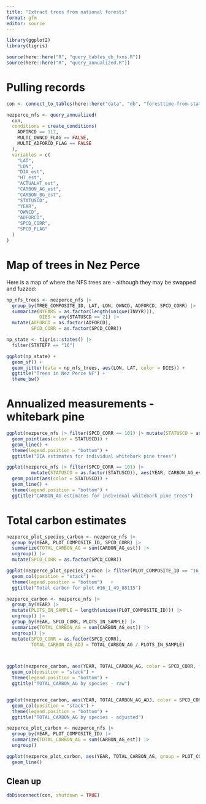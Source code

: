 ```yaml
---
title: "Extract trees from national forests"
format: gfm
editor: source
---
```


```r
library(ggplot2)
library(tigris)

source(here::here("R", "query_tables_db_fxns.R"))
source(here::here("R", "query_annualized.R"))
```


# Pulling records

```r


con <- connect_to_tables(here::here("data", "db", "foresttime-from-state-parquet-carbon.duckdb"))

```

```r


nezperce_nfs <- query_annualized(
  con,
  conditions = create_conditions(
    ADFORCD == 117,
    MULTI_OWNCD_FLAG == FALSE,
    MULTI_ADFORCD_FLAG == FALSE
  ),
  variables = c(
    "LAT",
    "LON",
    "DIA_est",
    "HT_est",
    "ACTUALHT_est",
    "CARBON_AG_est",
    "CARBON_BG_est",
    "STATUSCD",
    "YEAR",
    "OWNCD",
    "ADFORCD",
    "SPCD_CORR",
    "SPCD_FLAG"
  )
)

```

# Map of trees in Nez Perce

Here is a map of where the NFS trees are - although they may be swapped and fuzzed:


```r

np_nfs_trees <- nezperce_nfs |>
  group_by(TREE_COMPOSITE_ID, LAT, LON, OWNCD, ADFORCD, SPCD_CORR) |>
  summarize(NYEARS = as.factor(length(unique(INVYR))),
            DIES = any(STATUSCD == 2)) |>
  mutate(ADFORCD = as.factor(ADFORCD),
         SPCD_CORR = as.factor(SPCD_CORR))

np_state <- tigris::states() |>
  filter(STATEFP == "16")
```

```r

ggplot(np_state) +
  geom_sf() +
  geom_jitter(data = np_nfs_trees, aes(LON, LAT, color = DIES)) +
  ggtitle("Trees in Nez Perce NF") +
  theme_bw()

```

# Annualized measurements - whitebark pine

```r

ggplot(nezperce_nfs |> filter(SPCD_CORR == 101) |> mutate(STATUSCD = as.factor(STATUSCD)), aes(YEAR, DIA_est, group = TREE_COMPOSITE_ID)) +
  geom_point(aes(color = STATUSCD)) +
  geom_line() +
  theme(legend.position = "bottom") +
  ggtitle("DIA estimates for individual whitebark pine trees")

```

```r

ggplot(nezperce_nfs |> filter(SPCD_CORR == 101) |>
         mutate(STATUSCD = as.factor(STATUSCD)), aes(YEAR, CARBON_AG_est, group = TREE_COMPOSITE_ID)) +
  geom_point(aes(color = STATUSCD)) +
  geom_line() +
  theme(legend.position = "bottom") +
  ggtitle("CARBON_AG estimates for individual whitebark pine trees")


```


# Total carbon estimates

```r

nezperce_plot_species_carbon <- nezperce_nfs |>
  group_by(YEAR, PLOT_COMPOSITE_ID, SPCD_CORR) |>
  summarize(TOTAL_CARBON_AG = sum(CARBON_AG_est)) |>
  ungroup() |>
  mutate(SPCD_CORR = as.factor(SPCD_CORR))

ggplot(nezperce_plot_species_carbon |> filter(PLOT_COMPOSITE_ID == "16_1_49_88115"), aes(YEAR, TOTAL_CARBON_AG, color = SPCD_CORR, fill = SPCD_CORR)) +
  geom_col(position = "stack") + 
  theme(legend.position = "bottom")   +
  ggtitle("Total carbon for plot #16_1_49_88115")

nezperce_carbon <- nezperce_nfs |>
  group_by(YEAR) |> 
  mutate(PLOTS_IN_SAMPLE = length(unique(PLOT_COMPOSITE_ID))) |>
  ungroup() |>
  group_by(YEAR, SPCD_CORR, PLOTS_IN_SAMPLE) |>
  summarize(TOTAL_CARBON_AG = sum(CARBON_AG_est)) |>
  ungroup() |>
  mutate(SPCD_CORR = as.factor(SPCD_CORR),
         TOTAL_CARBON_AG_ADJ = TOTAL_CARBON_AG / PLOTS_IN_SAMPLE)



ggplot(nezperce_carbon, aes(YEAR, TOTAL_CARBON_AG, color = SPCD_CORR, fill = SPCD_CORR)) +
  geom_col(position = "stack") +
  theme(legend.position = "bottom") +
  ggtitle("TOTAL_CARBON_AG by species - raw")


ggplot(nezperce_carbon, aes(YEAR, TOTAL_CARBON_AG_ADJ, color = SPCD_CORR, fill = SPCD_CORR)) +
  geom_col(position = "stack") +
  theme(legend.position = "bottom") +
  ggtitle("TOTAL_CARBON_AG by species - adjusted")

```

```r

nezperce_plot_carbon <- nezperce_nfs |>
  group_by(YEAR, PLOT_COMPOSITE_ID) |>
  summarize(TOTAL_CARBON_AG = sum(CARBON_AG_est)) |>
  ungroup() 

ggplot(nezperce_plot_carbon, aes(YEAR, TOTAL_CARBON_AG, group = PLOT_COMPOSITE_ID)) +
  geom_line()

```
## Clean up

```r
dbDisconnect(con, shutdown = TRUE)

```